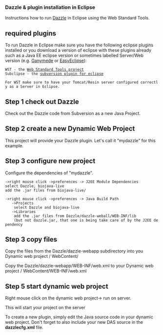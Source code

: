 ===Dazzle & plugin installation in Eclipse===

Instructions how to run [[Dazzle|Dazzle]] in Eclipse using the Web Standard Tools.

== required plugins ==
To run Dazzle in Eclipse make sure you have the following eclipse plugins installed or you download a version of eclipse with these plugins already such as a Java EE eclipse version or sometimes labelled Server/Web version (e.g. [http://www.eclipse.org/downloads/download.php?file=/technology/epp/downloads/release/ganymede/SR1/eclipse-jee-ganymede-SR1-macosx-carbon.tar.gz Ganymede] or [http://www.easyeclipse.org/site/distributions/index.html EasyEclipse]):

 WST - the [http://www.eclipse.org/webtools/wst/main.php Web Standard Tools project]
 Subclipse - the [http://subclipse.tigris.org/ subversion plugin for eclipse]

 For WST make sure to have your Tomcat/Resin server configured correctly as a Server in Eclipse.

== Step 1 check out Dazzle ==

Check out the Dazzle code from Subversion as a new Java Project.

== Step 2 create a new Dynamic Web Project ==

This project will provide your Dazzle plugin. Let's call it "mydazzle" for this example.

== Step 3 configure new project ==

Configure the dependencies of "mydazzle".
 ->right mouse click ->preferences -> J2EE Module Dependencies
 select Dazzle, biojava-live
 add the .jar files from biojava-live/

 ->right mouse click ->preferences -> Java Build Path 
    ->Projects
     select Dazzle and biojava-live
    ->Libraries
     add the .jar files from Dazzle/dazzle-weball/WEB-INF/lib
     (but not dazzle.jar, that one is being take care of by the J2EE dependency

== Step 3 copy files ==

Copy the files from the Dazzle/dazzle-webapp subdirectory into you Dynamic web project / WebContent/

Copy the Dazzle/dazzle-webapp/WEB-INF/web.xml to your Dynamic web project / WebContent/WEB-INF/web.xml

== Step 5 start dynamic web project ==

Right mouse click on the dynamic web project-> run on server.

This will start your project on the server

To create a new plugin, simply edit the Java source code in your dynamic web project. Don't forget
to also include your new DAS source in the <b>dazzlecfg.xml</b> file.